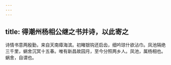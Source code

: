 ```yaml
---
---
---
```

title: 得潮州杨相公继之书并诗，以此寄之
---



诗情书意两殷勤，来自天南瘴海滨。初睹银钩还启齿，细吟琼什欲沾巾。凤池隔绝三千里，蜗舍沉冥十五春。唯有新昌故园月，至今分照两乡人。凤池，属杨相也。蜗舍，自谓也。